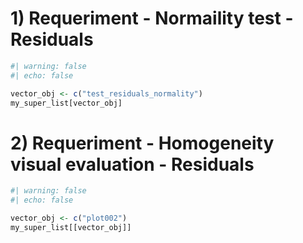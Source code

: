 # 1) Requeriment - Normaility test - Residuals
```r
#| warning: false
#| echo: false

vector_obj <- c("test_residuals_normality")
my_super_list[vector_obj]
```

# 2) Requeriment - Homogeneity visual evaluation - Residuals
```r
#| warning: false
#| echo: false

vector_obj <- c("plot002")
my_super_list[[vector_obj]]
```


